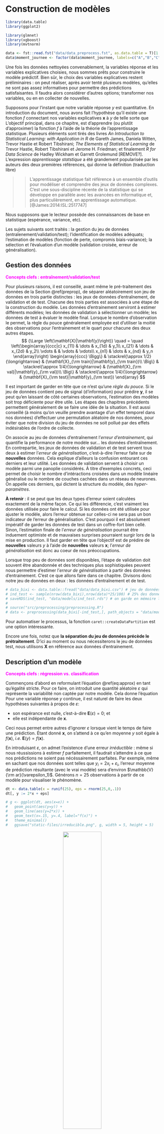 # Construction de modèles {#metho}

```r
library(data.table)
library(ggplot2)

library(glmnet)
library(xgboost)
library(mvtnorm)

data <- fst::read.fst("data/data_preprocess.fst", as.data.table = T)[1:10000,]
data$moment_journee <- factor(data$moment_journee, labels=c("A","B","C","D"))
```

Une fois les données nettoyées convenablement, la variables réponse et les variables explicatives choisies, nous sommes prêts pour construire le modèle prédictif.
Bien sûr, le choix des variables explicatives restent préliminaires : on peut réaliser, après avoir tenté plusieurs modèles, qu'elles ne sont pas assez informatives pour permettre des prédictions satisfaisantes.
Il faudra alors considérer d'autres options; transformer nos variables, ou en en collecter de nouvelles.

Supposons pour l'instant que notre variable réponse $y$ est quantitative. En introduction du document, nous avons fait l'hypothèse qu'il existe une fonction $f$ connectant nos variables explicatives $\mathbf{x}$ à $y$ de telle sorte que
\begin{equation} 
  \mathbf{y} \approx f(\mathbf{X}). (\#eq:approx)
\end{equation}
L'objectif principal, dans ce chapitre, est d'apprendre (ou plutôt d'approximer) la fonction $f$ à l'aide de la théorie de l'apprentissage statistique. Plusieurs éléments sont tirés des livres *An Introduction to Statistical Learning: with Application in R* de Gareth James, Daniela Witten, Trevor Hastie et Robert Tibshirani; *The Elements of Statistical Learning* de Trevor Hastie, Robert Tibshirani et Jerome H. Friedman; et finalement *R for Data Science* de Hadley Wickham et Garrett Grolemund [REMOVE?]. L'expression *apprentissage statstique* a été grandement popularisée par les auteurs des deux premières références, qui donne la définition (traduction libre)

>> L'apprentissage statistique fait référence à un ensemble d'outils pour modéliser et comprendre des jeux de données complexes. C'est une sous-discipline récente de la statistique qui se développe en parallèle avec les avancées en informatique et, plus particulièrement, en apprentissage automatique. [@James:2014:ISL:2517747]

Nous supposons que le lecteur possède des connaissances de base en statistique (espérance, variance, etc).

Les sujets suivants sont traités : la gestion du jeu de données (entraîenement/validation/test); l'identification de modèles adéquats; l'estimation de modèles (fonction de perte, compromis biais-variance); la sélection et l'évaluation d'un modèle (validation croisée, erreur de généralisation). 



## Gestion des données {#split}

<span style="color:fuchsia">**Concepts clefs : entraînement/validation/test**</span>

Pour plusieurs raisons, il est conseillé, avant même le pré-traitement des données de la Section \@ref(preprop), de séparer aléatoirement son jeu de données en trois partie distinctes : les jeux de données d'entraînement, de validation et de test.
Chacune des trois parties est associées à une étape de la construction du modèle. Les données d'entrainement serviront à estimer différents modèles; les données de validation à sélectionner un modèle; les données de test à évaluer le modèle final.
Lorsque le nombre d'observation le permet, la règle du pouce généralement employée est d'utiliser la moitié des observations pour l'entrainement et le quart pour chacune des deux autres étapes.
$$
  {\Large \left(\mathbf{X}|\mathbf{y}\right)}
  \quad
  =
  \quad
  \left(\begin{array}{ccc|c}
    x_{11} & \dots & x_{1d}  & y_1\\
    x_{21} & \dots & x_{2d}  & y_2\\
    \vdots &  & \vdots & \vdots\\
    x_{n1} & \dots & x_{nd}  & y_n
  \end{array}\right)
  \begin{array}{ccc}
    \Bigg\} & \stackrel{\approx 1/2}{\longrightarrow} & (\mathbf{X}_{\rm train}|\mathbf{y}_{\rm train})\\
    \Big\} & \stackrel{\approx 1/4}{\longrightarrow} & (\mathbf{X}_{\rm val}|\mathbf{y}_{\rm val})\\
    \Big\} & \stackrel{\approx 1/4}{\longrightarrow} & (\mathbf{X}_{\rm test}|\mathbf{y}_{\rm test})
  \end{array}
$$

Il est important de garder en tête que ce n'est qu'une *règle du pouce*.
Si le jeu de données contient peu de signal (d'information) pour prédire $\mathbf{y}$, il se peut qu'en laissant de côté certaines observations, l'estimation des modèles soit trop déficiente pour être utile.
Les étapes des chapitres précédents permettent généralement de se faire une idée de la situation.
Il est aussi conseillé (à moins qu'on veuille prendre avantage d'un effet temporel dans nos données) d'effectuer une permutation aléatoire de nos données, pour éviter que notre division du jeu de données ne soit pollué par des effets indésirables de l'ordre de collecte.

On associe au jeu de données d'entraînement l'*erreur d'entrainement*, qui quantifie la performance de notre modèle sur... les données d'entraînement.
En contrepartie, les jeux de données de validation et de test servent tous deux à estimer l'*erreur de généralisation*, c'est-à-dire l'erreur faite sur de **nouvelles** données.
Cela explique d'ailleurs la confusion entourant ces derniers et leur utilité.
Les données de validation servent à choisir un modèle parmi une panoplie considérés.
À titre d'exemples concrets, ceci permet de choisir le nombre d'intéractions croisées dans un modèle linéaire généralisé ou le nombre de couches cachées dans un réseau de neurones.
On appelle ces derniers, qui dictent la structure du modèle, des *hyper-paramètres*.

**À retenir** : il se peut que les deux types d'erreur soient calculées exactement de la même façon.
Ce qui les différencie, c'est vraiment les données utilisée pour faire le calcul.
Si les données ont été utilisée pour ajuster le modèle, alors l'erreur obtenue sur celles-ci ne sera pas un bon indicateur de l'erreur de généralisation.
C'est pourquoi il est absolument impératif de garder les données de test dans un coffre-fort bien cellé.
Sinon, l'estimation finale de l'*erreur de généralisation* pourrait être induement optimiste et de mauvaises surprises pourraient surgir lors de la mise en production.
Il faut garder en tête que l'objectif est de prédire de **nouvelles** valeurs $y$ à l'aide de **nouvelles** valeurs $\mathbf{x}$; l'*erreur de généralisation* est donc au coeur de nos préoccupations.

Lorsque trop peu de données sont disponibles, l'étape de validation doit souvent être abandonnée et des techniques plus sophistiquées peuvent nous permettre d'estimer l'*erreur de généralisation* à partir des données d'entrainement.
C'est ce que allons faire dans ce chapitre.
Divisons donc notre jeu de données en deux : les données d'entraînement et de test.
```r
# data_bixi <- data.table::fread("data/data_bixi.csv") # jeu de données original
# ind_test <- sample(nrow(data_bixi),nrow(data)*25/100) # 25% des données assignées au jeu test
# saveRDS(ind_test, "data/models/ind_test.rds") # on garde en mémoire la sélection
#
# source("src/preprocessing/preprocessing.R")
# data <- preprocessing(data_bixi[-ind_test,], path_objects = "data/models/", train = TRUE)
```
Pour automatiser le processus, la fonction `caret::createDataPartition` est une option intéressante.

Encore une fois, notez que **la séparation du jeu de données précède le prétraitement**.
D'ici au moment ou nous nécessiterons le jeu de données test, nous utilisons $\mathbf{X}$ en référence aux données d'entrainement.


## Description d'un modèle {#description}

<span style="color:fuchsia">**Concepts clefs : régression vs. classification**</span>

Commençons d'abord en reformulant l'équation \@ref(eq:approx) en tant qu'égalité stricte.
Pour ce faire, on introduit une quantité aléatoire $\varepsilon$ qui représente la variabilité non captée par notre modèle.
Cela donne l'équation
\begin{equation}
  y = f(\mathbf{x}) + \varepsilon.
  (\#eq:equal)
\end{equation}
Pour une variable réponse $y$ continue, il est naturel de faire les deux hypothèses suivantes à propos de $\varepsilon$:

- son espérance est nulle, c'est-à-dire $\mathbf{E}(\varepsilon) = 0$; et
- elle est indépendante de $\mathbf{x}$.

Ceci nous permet entre autres d'ignorer $\varepsilon$ lorsque vient le temps de faire une prédiction.
Étant donné $\mathbf{x}$, on s'attend à ce qu'en moyenne $y$ soit égale à $f(\mathbf{x})$, *i.e.* $\mathbf{E}(y) = f(\mathbf{x})$.

En introduisant $\varepsilon$, on admet l'existence d'une erreur *irréductible* : même si nous réussissions à estimer $f$ parfaitement, il faudrait s'attendre à ce que nos prédictions ne soient pas nécéssairement parfaites.
Par exemple, même en sachant que nos données sont telles que $y_i = 2x_i + \varepsilon_i$, l'erreur moyenne de prédiction résultante (avec le vrai modèle) sera d'environ $\mathbb{V}{\rm ar}(\varepsilon_1)$.
Générons $n=25$ observations à partir de ce modèle pour visualiser le phénomène.
```r
dt <- data.table(x = runif(25), eps = rnorm(25,0,.1))
dt[, y := 2*x + eps]

# g <- ggplot(dt, aes(x=x)) +
#   geom_point(aes(y=y)) +
#   geom_line(aes(y=2*x)) +
#   geom_text(x=.15, y=.4, label="f(x)") +
#   theme_minimal()
#   ggsave("static-files/irreducible.png", g, width = 5, height = 5)
```
<center>
![](static-files/irreducible.png){ width=50% }
</center>


Aucune de nos prédictions (qui se trouvent sur la droite) ne correspond à la vraie valeur $y$ observée.

L'intuition est qu'on admet la présence de facteurs influençant $y$ auxquels nous n'avons pas accès (qui ne sont pas mesurés) ou qui ne sont simplement pas mesurables.
L'utilisation d'un modèle $f$ qui ne permet pas de capturer l'essentiel de la relation entre $\mathbf{x}$ et $y$ peut aussi limiter notre potentiel de réduction de l'erreur.
Ce qui est en notre pouvoir (du moins, si on exclut la re-collecte de données) concerne la fonction $f$.
Il est donc important de choisir une famille de modèles appropriée pour le problème qui nous intéresse.

On divise généralement les problèmes en deux grandes catégories : la régression et la classification.
La régression sous-entend une variable réponse continue, *e.g.* la grandeur d'une individue ; la classification sous-entend une variable réponse catégorique (une classe), *e.g.* chat ou chien.
Avec nos données bixi, nous ferons une régression pour prédire la durée d'un trajet et une classification binaire pour prédire si un utilisateur terminera sa course dans le même arondissement ou non.
La régression, une régression linéaire, sera effectuée avec la librairie `glmnet`(vignette : [glmnet](https://web.stanford.edu/~hastie/glmnet/glmnet_alpha.html)), est intégrée au texte.
La classification est effectuée à l'aide de la librairie `xgboost` (vignette : [XGBoost](https://xgboost.readthedocs.io/en/release_0.72/R-package/xgboostPresentation.html)), qui permet de faire du *boosting* d'arbres de décision; elle est reléguée à la fin du chapitre.

Notez que pour classifier des observations/exemples, on modélise généralement la probabilité qu'une observation appartienne à certaine une classe, ce qui revient en quelque sorte à modéliser une variable réponse continue (une fréquence).
On assigne ensuite l'observation à la classe la plus probable.


## Choix d'un modèle {#choix}

Le choix d'une famille de modèles est intimement lié à la tâche qu'on souhaite résoudre et aux données à disposition.
En se restreignant à une certaine famille, on impose un ensemble de contraintes à la fonction $f$ de l'équation \@ref(eq:equal), ce qui limite le type de relation entre $Y$ et $\mathbf{X}$ qu'il sera possible d'apprendre ; paradoxalement, c'est aussi ce qui permet l'apprentissage.
Par exemple, la (populaire) régression linéaire sous-entend une relation linéaire entre la variable réponse et les facteur explicatifs :
\begin{equation}
  y = \beta_0 + \beta_1 x_1 + \dots + \beta_1 x_d + \varepsilon
  (\#eq:reg)
\end{equation}
Ici, les paramètres $\mathbf{\beta} = (\beta_0,\dots,\beta_d)$ déterminent comment un changement porté aux variables explicatrices influencera la prédiction.
Nous utiliserons ce modèle pour prédire la durée station à station d'un trajet en bixi.

La plupart du temps, les modèles plus contraignants sont favorisés lorsque peu d'observations sont disponibles pour prendre avantage d'une structure dans les données qui est connue (ou supposée) *à priori*.
Certains modèles comme les réseaux de neurones profonds sont reconnus pour être efficaces dans des cas ou la relation entre les variables est très complexe, mais requierent généralement une grande quantité de données.
Certains modèles plus simples, comme la régression linéaire, sont parfois choisient pour leur meilleure interprétabilité.

Pour une variable réponse catégorique (disons $K$ classes), la régression de \@ref(eq:reg) n'est pas conseillée.
On peut toutefois la modifier légèrement pour trouver un modèle de classification très répandu : la régression logistique.
Restons dans le cas binaire pour plus de clarté.
La clef consiste à considérer non pas notre réponse $Y$, mais $y^* = \mathbb{P}[Y = 1 | \mathbf{X}]$, la probabilité que $Y = 1$ conditionellement aux valeurs des variables explicatives $\mathbf{x}$.
Un problème majeur avec la régression en \@ref(eq:reg) est son incapacité à contraindre la réponse entre 0 et 1, l'espace naturel pour une probabilité.
Pour intégrer cette contrainte au modèle, on considère les *log-cotes* (*log-odds*) avec la fonction *logit* (*logistic unit*), ce qui donne
$$
  \mathrm{ln}\left( \frac{y^*}{1-y^*} \right) = \beta_0 + \beta_1 x_1 + \dots + \beta_d x_d + \varepsilon.
$$
Ce modèle est généralisable pour un problème de classification multi-classes.

Même lorsqu'on se limite à une famille de modèle, il reste à déterminer quelles variables nous seront incluses.
Une option simple est de les inclure toutes.
On verra plus tard que ce n'est pas toujours souhaitable, en particulier si certaines d'entre elles ne sont pas pertinentes.
De plus, on peut vouloir considérer des intéractions entre les variables, c'est-à-dire artificiellement ajouter des termes du style $\beta_{*} x_{i} x_{j}$, ce qui fait exploser le nombre de modèles possibles.
Laissons ces considérations de côté pour le moment et concentrons sur l'estimation d'un modèle pour lequel les variables sont choisies et figées.
Nous reviendrons à cette question dans la sous-section \@ref(regularisation)

## Estimation d'un modèle {#estimation}

<span style="color:fuchsia">**Concept clef : fonction de perte**</span>

Estimer un modèle consiste à déterminer la valeur optimale de ses paramètres. 
Ils sont choisis de telle sorte que le modèle soit le plus précis possible dans ses prédictions (sur les données d'entraînement).
On cherche donc à minimiser l'erreur d'entraîenement, qu'on quantifie à l'aide d'une fonction de perte $L(y,\hat{y}) = L(y,f(x))$ qui détermine la pénalité associée à une mauvaise prédiction.
Dans certains cas comme la détection de fraude, où une transaction identifiée comme frauduleuse sera vérifiée par un agent, on peut vouloir minimiser le nombre de faux négatifs (les transactions frauduleuses qui nous glissent entre les doigts), quitte à introduire plus de faux positifs (des transactions identifiées frauduleuses qui ne le sont pas réellement).
En d'autres termes, le choix de $L$ doit s'aligner avec nos attentes par rapport au modèle.

La fonction de perte la plus populaire est sans contredit l'erreur quadratique, $L(y,\hat{y}) = (\hat{y} - y)^2$.
Puisque nous avons à notre disposition plusieurs observations (supposées indépendantes), il s'agit de minimiser la somme des erreurs.
Par exemple, combinée à la régression linéaire, l'erreur quadratique donne
$$
  \boldsymbol{L}(\boldsymbol{y},\boldsymbol{\hat{y}}) = \sum_{i=1}^n (y_i - \hat{y}_i)^2 = \sum_{i=1}^n \Big(y_i - (\beta_0 + \beta_1 x_{i1} + \dots + \beta_1 x_{id})\Big)^2.
$$
En notation matricielle, pour $\mathbf{y} \in \mathbb{R}^n$ et $\mathbf{X} \in \mathbb{R}^{n \times d}$, cela donne (en supposant ici $\beta_0 = 0$)
$$
  \boldsymbol{\hat\beta} = \mathrm{argmin}_{\mathbf{\beta}} \ (\mathbf{y} - \mathbf{X}^\top \boldsymbol{\beta})^{\top}(\mathbf{y} - \mathbf{X}^\top \boldsymbol{\beta}) = (\mathbf{X} \mathbf{X}^\top)^{-1} \mathbf{X} \mathbf{y},
$$
le fameux estimateur des moindres carrées.

Plusieurs librairies R permettent l'ajustement de modèles linéaires généralisés.
La méthode du maximum de vraisemblance, qui coincide avec la méthodes des moindres carrées pour la régression linéaire, est souvent utilisée pour l'estimation des paramètres (voir *e.g.* [@Friedman:2001:ESL] pour plus de détails).
Nous utilisons ici `glmnet` pour modéliser la durée d'un trajet. 
Tout d'abord, définissons une formule.
```r
cols <- grep("start_q", colnames(data))
colnames(data)[cols] <- paste0("start_quartier_",1:length(cols))

rhs <- paste0(colnames(data)[-c(1,2)], collapse=" + ")
f <- as.formula(paste("target_duree", rhs, sep=" ~ "))
f
```

Contentons-nous pour l'instant d'un modèle sans intéractions (voir sous-section \@ref(regularisation)).
La fonction `model.matrix` permet de créer la matrice $\mathbf{X}$ qu'on doit fournir à la fonction `glmnet`.
```r
glm00 <- glmnet::glmnet(x = model.matrix(f, data), y = as.matrix(data$target_duree,ncol=1), family = "gaussian", lambda=0) # On reviendra sur alpha et lambda...
```
L'option `family` sert à choisir une distribution pour l'erreur irréductible $\varepsilon$.
Le distribution normale est de loin la plus populaire à ce titre.

Pour une petite idée de la fidélité des prédictions
```r
data[,glm00_pred := predict(object = glm00, newx = model.matrix(f, data))]
ggplot(data) +
  geom_density(aes(x=target_duree), fill="green") +
  geom_density(aes(x=glm00_pred), fill="blue", alpha = .5) + theme_minimal()
```
Évidemment, plus de variables explicatives sont nécessaires pour prédire les valeurs extrêmes.
Le modèle fait tout de même des prédictions personnalisées.
```r
glm00$beta
```

### Un mot sur la régularisation {#regularisation}

<span style="color:fuchsia">**Concepts clefs : pénalités ridge et lasso, sur-apprentissage **</span>

Utilisons maintenant des intéractions entre le moment de la journée et les quartiers de départ (que nous avons encodés dans `cols`).
Pour ce faire, il suffit de coller les nombre des variables qu'on veut faire intéragir avec les deux-points `:` et de les insérer dans notre formule.
```r
rhs <- paste0(rhs, " + ",
              paste0("moment_journee:", colnames(data)[cols], collapse=" + "))
f <- as.formula(paste("target_duree", rhs, sep=" ~ "))
f
```
Lorsque beaucoup de variables explicatives (ou des fonctions de celles-ci) sont considérées simultanément, il est possible qu'un sous-ensemble d'entre elles ne soit pas pertinent pour la tâche à effectuer.
Plus généralement, lorsqu'un modèle est sur-paramétrisé par rapport à la quantité d'observations disponible, les techniques classiques d'estimation doivent être revues pour éviter le sur-apprentissage (*overfit*).
Le danger est que le modèle apprenne (en quelque sorte par coeur) le jeu de données d'entraînement, ce qui diminue son pouvoir de généralisation.

Les techniques de régularisation permettent de mitiger ces effets négatifs en modulant l'importance de certaines variables pour la prédiction. 
Nous l'expliquons ici dans le contexte de la régression linéaire, mais l'idée est valide ou généralisable pour plusieurs modèles.
L'approche consiste à ajouter une pénalité (appliquée aux paramètres $\boldsymbol{\beta}$) à la fonction de perte $L$, c'est-à-dire
$$
  \sum_{i=1}^n L(y_i,f(\mathbf{x}_i | \boldsymbol\beta )) + \lambda P(\beta), \qquad \lambda \in \mathbb{R}.
$$
Le coefficient $\lambda$ est un *hyper-paramètre* controlant le degré de régularisation que nous souhaitons appliquer.
La plupart du temps (par choix), la fonction $P$ pénalise davantage les vecteurs $\boldsymbol{\beta}$ avec de grandes valeurs.
Encore une fois, la norme euclidienne (carrée) qu'on utilise pour la fonction de perte est très populaire. 
$$
  P(\boldsymbol{\hat\beta}) = ||\boldsymbol{\hat\beta}||_2^2 = \sum_{j=1}^p \hat\beta_j^2.
$$
Sa combinaison avec la régression porte le nom de régression *ridge*. 
On l'utilise pour atténuer l'impact du bruit (la variance introduite par les variables non-pertinentes).
Intuitiviment, si certains coeficients $\beta_j$ sont artificiellement gonflés, alors on devrait obtenir une meilleure erreur de généralization lorsque ces derniers sont réduits.
La librairie `glmnet` permet la régression ridge avec le paramètre `lambda` avec *e.g.*
```
glmnet::glmnet(x = model.matrix(f, data), y = as.matrix(data$target_duree,ncol=1), family = "gaussian", lambda=1)
```
Pour des raisons computationelles (et de convergence), il n'est toutefois pas conseillé de fournir une valeur unique pour `lambda` à la fonction `glmnet`, mais plutôt un ensemble de valeurs pour chacunes desquelles l'algorithme ajustera un modèle.

Une deuxième pénalité très populaire est la somme des valeurs absolues des paramètres (la méthode *lasso*) :
$$
  P(\boldsymbol{\hat\beta}) = \sum_{j=1}^p |\hat\beta_j|.
$$
Son grand avantage est qu'elle force, pour une intensité $\lambda$ assez forte, certains paramètres à zéro exactement (et non pas seulement à être petits).
Dans ce cas, il est ensuite plus facile d'identifier les variables explicatives significatives et d'interpréter le modèle.
La fonction `glmnet` applique cette pénalité par défault avec `alpha = 1`.
En fait, `alpha` permet de pondérer les pénalités *ridge* et *lasso*, et donc d'utiliser les deux à la fois (la technique *elastic net*).
Notez que `lambda` est encore utilisé avec le *lasso*.

D'une certaine façon, la méthode *lasso* généralise donc une autre méthode bien connue pour déterminer les variables à intégrer au modèle : la régression *step-wise* (*forward/backward selection*).
Par exemple, avec la *forward selection*, on intègre une à une les variables en commençant par les plus significatives (selon un test statistique choisi).
La *backward selection* est définie similairement, mais en partant du modèle complet et en éliminant des variables non-significatives.
Finalement, ces dernières peuvent être combinées en une méthode qui, à chaque étape, peut entrer et/ou sortir des variables du modèle.
Comme le nombre de variables incluses dans le modèle n'est pas directement un paramètre du modèle lui-même, on peut le considérer comme un hyper-paramètre, équivalent au $\lambda$ du *lasso*.


### Les hyper-paramètres et le compromis biais-variance

<span style="color:fuchsia">**Concepts clefs : hyper-paramètre, compromis biais-variance (lolk)**</span>

Pour comprendre pourquoi l'inclusion de toutes les variables n'est pas toujours avantageuse, ou plus généralement la pertinence de la régularisation, il faut s'attarder au concept de *compromis biais-variance*.
Dans le cas de la régression linéaire, la fonction $f(\cdot| \boldsymbol{\hat\beta})$ estimée dépend des données par l'entremise de $\boldsymbol{\hat\beta}$, c'est donc dire qu'avec un autre jeu de données (provenant de la même distribution) on obtiendrait un modèle différent.
La variance inhérente au processus d'estimation est une composante importante de l'*erreur de généralisation*.
L'erreur de généralisation au point $\mathbf{x}_0$ est donnée par
\begin{equation}
  \mathbb{E}[(Y - \hat{f}(\mathbf{x}_0))^2 | \mathbf{x}_0] = \mathbb{V}{\rm ar}(\hat{f}(\mathbf{x}_0)) + {\rm Biais}
[\hat{f}(\mathbf{x}_0)]^2 + \mathbb{V}{\rm ar}(\varepsilon).
\end{equation}
Le dernier terme est l'erreur irréductible, sur laquelle (par définition) on n'a pas de contrôle.
Les deux premiers termes sont le biais (au carré) et la variance de l'estimateur $\hat{f}$ de $f$ (*e.g.* l'estimateur $f(\cdot | \hat\beta)$ de $f(\cdot | \beta)$).
L'introduction d'une pénalité augmente le biais : certains paramètres se voient réduits injustement.
Par contre, l'effet sur la variance va dans l'autre sens : les modèles plus pénalisés auront tendance à moins changer lorsqu'entraînés sur de nouvelles données.

Pour illustrer l'idée, considérons des données qui proviennet d'un mélange de deux populations normales avec des moyennes différentes.
```r
train_dummy <- data.table(y = sample(0:1, 50, replace = T))
train_dummy[, x1 := rnorm(n=50, mean=y, sd=1/2)]
train_dummy[, x2 := x1 + rnorm(n=50, mean=y, sd=1/4)]
g <- ggplot(train_dummy, aes(x=x1, y=x2, col=factor(y))) + geom_point(size=2) +
  theme_minimal() + labs(col = "classe")
g
```
On peut utiliser ces données pour prédire la classe associée à un nouveau point $x_0$ en fonction des (disons) 3 points $x_j$ dans `data_dummy` les plus près de $x_0$.
```r
test_dummy <- data.table(y = sample(0:1, 100, replace = T))
test_dummy[, x1 := rnorm(n=100, mean=y, sd=1/2)]
test_dummy[, x2 := x1 + rnorm(n=100, mean=y, sd=1/4)]

new_y_pred <- class::knn(train = matrix(c(train_dummy$x1,train_dummy$x2),ncol=2),
                         test = matrix(c(test_dummy$x1,test_dummy$x2),ncol=2),
                         cl = train_dummy$y, # vraie classes du data d'ent.
                         k = 3) # nombre de voisins utilisé

test_dummy[, pred := new_y_pred]
test_dummy[, succes := new_y_pred == y]

g + geom_point(data = test_dummy, aes(x=x1, y=x2, colour=factor(y), shape = factor(succes, labels = c("non","oui"))), size=2) +
  scale_shape_manual(values=c(4,0)) + 
  theme_minimal() + labs(col = "classe", shape = "bonne prédiction")
```
Dans ce cas, `k` est l'hyper-paramètre.
Comme plusieurs hyper-paramètres, il sert à lisser nos prédictions.
Plus $k$ est grand, plus on aggrège d'information pour faire notre prédiction.
Par exemple lorsque $k = n$, le nombre d'observations dans le jeu d'entraînement, on obtient toujours la même prédiction (la classe avec le plus de représentants, très embettant quand les classes sont de mêmes tailles).
Approximons l'erreur de généralisation pour chaque valeur de $k$ au point $x_0 = .75$.
Notons que $\mathbb{E}[Y|X_1 = .5, X_2 = 1]$ est donné par
```r
x0 <- c(.75,.75)
Sig <- matrix(1/2^2,2,2) # la matrice de variance-covariance pour la classe 1
Sig[2,2] <- Sig[2,2] + 1/4^2 # la variance de x2
Ex0 <- dmvnorm(x0, mean = c(1,1), sigma = Sig)/(dmvnorm(x0, mean = c(0,0), sigma = Sig) + dmvnorm(x0, mean = c(1,1), sigma = Sig)) # la prob conditionnelle que x0 = 1
```
En générant des données d'entraînement, on peut estimer l'erreur au carré, la variance, et donc l'erreur de généralisation.
Voici ce que ça donne en fonction de $k$ (2000 répétitions pour chaque valeur de $k$).
```r
# createMseFig()

```
<center>
![](static-files/dummy-mse.png){ width=50% }
</center>

<span style="color:red">**Particularité des hyper-paramètres :**</span> Les hyper-paramètres comme $\alpha$, $\lambda$ et $k$ ne peuvent être estimés de façon traditionnelle.
On estime un modèle pour chaque valeur de `alpha` et `lambda` préalablement choisies : ce qu'on appelle souvent un *grid search*.
On peut utiliser la fonction `expand.grid` pour créer la grille
```
hp_grid <- expand.grid(alpha = seq(0,1,.01), lambda = seq(0,10,.1))
```
Pour la fonction `glmnet::glmnet`, on peut laisser l'argument `lambda` vide et spécifier `nlambda`, le nombre de valeurs à essayer (la fonction s'occupe du reste).
Par défaut `lambda = NULL` et `nlambda = 100`.
On a donc qu'à s'occuper de `alpha`
```r
glm_list <- lapply(seq(0,1,.25), function(alpha){
  glmnet::glmnet(x = model.matrix(f, data), y = as.matrix(data$target_duree,ncol=1), family = "gaussian", alpha = alpha)
})
```
Lorsque `alpha` est positif, les modèles associés aux plus fortes valeur de `lambda` feront usage de moins de variables pour expliquer la réponse; à l'opposé, `lambda = 0` produira un modèle les incluant toutes.
En particulier, le modèle *lasso* (`alpha = 1`) avec la plus forte intensité `lambda` utilisera seulement $\beta_0$.

Comme chaque combinaison d'hyper-paramètres produit un modèle, c'est à l'étape de sélection de modèle que leurs valeurs seront déterminées.
En fait, surtout lorsque les hyper-paramètres en question concernent la sélection de variables, la recherche en grille est souvent intégrée à l'étape de sélection de modèle.


## Sélection d'un modèle et son évaluation {#sélection}

<span style="color:fuchsia">**Concepts clefs : erreur de généralisation, validation croisée, matrice de confusion**</span>

Une fois que l'on possède plusieurs candidats intéressants, il reste à choisir le modèle final parmi ceux-ci.
Pour rester fidèle à l'objectif ultime, on choisit le modèle avec la plus faible erreur de généralisation.
Voici quelques méthodes qui permettent de trouver ce modèle.

### Validation directe

Si un jeu de données de validation est disponible, c'est maintenant qu'on l'utilise pour calculer l'*erreur de généralization*.
À moins qu'une autre fonction de perte ne se présente comme naturelle pour le problème en question, on calcule l'erreur de généralisation de la même façon que l'erreur sur le jeu d'entraînement, c'est-à-dire avec la fonction $\boldsymbol{L}$.
La fonction `predict` est l'outil principal en R pour effectuer cette tâche : on doit simplement lui fournir les données de validation, *e.g.* `predict(modele, newx = donnees_validation)`.
Encore une fois, la différence majeure avec l'erreur de prédiction en entraînement vient du fait que les observations $(\mathbf{x},\mathbf{y})$ maintenant utilisées ne l'ont pas été durant l'estimation du modèle; l'information qu'elles contiennent n'est donc pas déjà "aggrégée" dans le modèle.


### Critères classiques

Lorsqu'aucune donnée de validation n'est disponible, une alternative simple est d'utiliser des critères comme l'AIC (*Akaike Information Criterion*), le BIC (*Bayesian Information Criterion*), ou le $C_p$ de Mallows. 
Chacune de ses méthodes à ses particularités, mais elles s'opèrent similairement.
Penchons nous brièvement sur l'AIC par exemple.
Pour la régression linéaire,
$$
   AIC(f) = 2 k - 2 \boldsymbol{L}(\boldsymbol{y},f(\boldsymbol{\boldsymbol{x}}))
$$
où $k$ est le nombre de paramètres inclut la régression $f$ de \@ref(eq:reg) et $\boldsymbol{L}$ est la perte quadratique.
Notez que ceci est valide justement parce que la perte quadratique, dans ce cas particulier, coincide avec la log-vraisemblance du modèle et que $\boldsymbol{\hat\beta}$ est le vecteur qui minimise la perte.
L'utilisation de plus de paramètres permet un meilleur ajustement aux données d'entraînement (une valeur plus faible de $\boldsymbol{L}$), mais cette amélioration, pour être acceptée, doit compenser l'augmentation qu'induit le terme $2k$.
On fait donc un compromis entre précision et complexité, entre biais et variance.

Ces méthodes, quoique très simples, reposent en général sur certaines hypothèses qui peuvent rendre leur utilisation douteuse.
Pour notre application, nous utilisons la validation croisée.


### Validation croisée

La validation croisée permet d'estimer l'erreur de généralisation à même le jeu de données d'entraînement.
Pour ce faire, on se crée artificiellement des pairs $(\mathbf{X}_{\rm train},\mathbf{X}_{\rm val})$ est divisant le jeu d'entraîenement $\mathbf{X}$ en (disons) $K = 10$ partie de même taille.
De là le nom anglophone *$K$-fold cross-validation*.
$$
  {\Large \left(\mathbf{X}|\mathbf{y}\right)}
  \quad
  =
  \quad
  \left(\begin{array}{ccc|c}
    x_{11} & \dots & x_{1d}  & y_1\\
    x_{21} & \dots & x_{2d}  & y_2\\
    \vdots &  & \vdots & \vdots\\
    x_{n1} & \dots & x_{nd}  & y_n
  \end{array}\right)
  \begin{array}{ccc}
    \Big\} & \stackrel{\approx 1/10}{\longrightarrow} & (\mathbf{X}^1|\mathbf{y}^{10})\\
    \vdots &   & \vdots\\
    \Big\} & \stackrel{\approx 1/10}{\longrightarrow} & (\mathbf{X}^{10}|\mathbf{y}^{10})
  \end{array}
$$
Pour chaque valeur de $k \in \{1,\dots,10\}$, l'idée est d'entraîner nos modèles sur les données $(\mathbf{X}^{-k}|\mathbf{y}^{-k})$, c'est-à-dire toutes les données sauf $(\mathbf{X}^{k}|\mathbf{y}^{k})$.
Le but est de prédire, avec ces modèles, les réponses $\mathbf{y}_{\rm train}^{k}$ laissées de côté pour l'entraînement à partir des variables explicatrices $\mathbf{X}^{k}$.

Comme précédemment, utilisons $f(\mathbf{x})$ pour référer au modèle théorique et $f^{(-k)}(\mathbf{x})$ pour les modèles estimés sur $(\mathbf{X}^{-k}|\mathbf{y}^{-k})$.
L'erreur de généralisation (calculée sur $n(1-K^{-1})$ observations!) de $f(\mathbf{x})$ est estimée par
\begin{equation}
  \frac{1}{K} \sum_{k=1}^K \mathbf{L}(f^{(-k)}(\mathbf{x}_i^k), \mathbf{y}^k).
\end{equation}

L'élément essentiel de la procédure est qu'en aucun cas les observations "à prédire" ne doivent être utilisées pour l'estimation.
C'est là que l'erreur la plus commune est commise.
Les méthodes comme *lasso* et les régressions *step-wise*, en combinant la sélection de variables avec l'estimation, utilisent le jeu de données d'entraînement.
**L'étape de sélection doit donc faire partie de la routine de validation croisée.**
Ce n'est donc pas les modèles aux-mêmes que nous évaluons, mais les méthodes d'estimation.
Pour notre exemple principal avec la libraire `glmnet`, cela signifie q'on doit donc appliquer la fonction `glmnet::glmnet` à chaque jeu d'entraînement $(\mathbf{X}^{-k}|\mathbf{y}^{-k})$.
**Subtilité :** Il est difficile de choisir les valeurs de `lambda` à priori -- et laisser la fonction les choisir produira des `lambda` hétérogènes de *fold* en *fold*.
Heureusement pour nous, une fonction existe pour nous éviter ce problème, `cv.glmnet`.
Il ne nous reste qu'à s'occuper de `alpha`.
Commençons avec `alpha = 0`
```r
fold <- sample(1:10, size = nrow(data), replace=T) # On assigne chaque obs. à un fold.

# Pour un alpha donné, on sélectionne le lambda optimal
glm0_cv <- cv.glmnet(x = model.matrix(f, data),
          y = matrix(data$target_duree, ncol=1),
          foldid = fold,
          alpha = 0)
plot(glm0_cv)
```
Des intervalles de confiances sont fournies, ce qui permet non seulement d'identifier la valeur de lambda qui minimise l'erreur, mais aussi la plus grande valeur pour laquelle l'erreur se trouve à moins d'un écart-type du minimum.
Ces valeurs sont indiquées par les traits verticaux et s'obtiennent avec
```r
log(glm0_cv$lambda.min)
log(glm0_cv$lambda.1se)
```

Il est important d'utiliser les même *folds* pour pouvoir comparer les performances pour différentes valeurs de `alpha`.
```r
alpha <- seq(0,1,.05)
glm_al <- lapply(alpha, function(al){
  cv.glmnet(x = model.matrix(f, data),
          y = matrix(data$target_duree, ncol=1),
          foldid = fold,
          alpha = al)
})

res_cv <- sapply(glm_al, function(glm_path){
  c(glm_path$lambda.min,
    glm_path$cvm[which(glm_path$lambda == glm_path$lambda.min)])
})

ggplot(data.table(alpha = alpha, lamda_min = res_cv[1,], cv_error = res_cv[2,]), aes(x = alpha, y = cv_error)) + geom_line()
```
Comme on peut voir, les modèles sont assez similaires, excluant le régression ridge pure.
Choisissons le minimum.
```r
glm_final <- glm_al[[which.min(res_cv[2,])]]
coef(glm_final, s = "lambda.min")
```

```r
# Pour utilisation,
my_sample  <- sample(nrow(data),15)
cbind(
  predict(glm_final, newx = model.matrix(f, data[my_sample,]), s = "lambda.min"),
  true = data[my_sample,target_duree]
)
```


### Évaluation finale

DONNEES TEST ET MATRICE DE CONFUSION


## Exemples additionels (bullshiat fo now)



```r
# CANSWELL CA ET FAIS LE AVEC xgBoost juste sur la profondeur des trees

# K <- 10
# folds <- caret::createFolds(data$target_duree, k = K)
# 
# hp_grid <- expand.grid(alpha = seq(0,1,.25)) # lambda est pris en charge par la fonction
# 
# sapply(1:K, function(k){
#   
#   erreur_gen <- lapply(hp_grid, function(al){
# 
#     # on enleve le jeu k pour entrainer
#     glm_al <- glmnet::glmnet(x = model.matrix(f, data[-folds[[k]],]),
#                    y = as.matrix(data[-folds[[k]],]$target_duree,ncol=1), 
#                    family = "gaussian",
#                    alpha = al)
#     # on calcule notre erreur de prediction sur le jeu k (pour les valeurs de lambda choisies)
#     erreur_pred <- colMeans( (predict(glm_al, model.matrix(f, data[folds[[k]],])) - data[folds[[k]],]$target_duree)^2 )
#     
#     cbind(erreur_pred, glm_al$lambda)
#   })
#   
# })


```




**Exemples**

À des fins explicatives, nous focaliserons ici sur la méthode des $K$ plus proche voisins ($K$-ppv, notre traduction de $K$-nn, *K nearest neighbors*).
Elle peut servir par exemple pour prédire le type $y^*$ (membre vs non-memmbre) du prochain utilisateur BIXI, étant données l'heure $x^*$ de sa location.
Une façon naturelle de procéder consiste à trouver les $K$ usagers de notre jeux de données ayant utilisé le service aux heures les plus similaires et d'assigner à $y^*$ la catégorie la plus fréquente parmis les $K$ usagers retenus $y_{i_1},\dots,y_{i_K}$.
Dans cet exemple, la fonction $f$ implicite est
$$
  f(x^*) = \mathrm{mode}(x_{i_1},\dots,x_{i_K}), \qquad (x_{i_1},\dots,x_{i_K}) = \mathrm{argmin}_{(j_1,\dots,j_K)} \sum_{k=1}^K |x_{j_k} - x^*|.
$$
Malgré sa forme fonctionnelle quelque peu épeurante, la méthode est terriblement simple.
L'expression de droite consiste à trouver les $K$ usagers les plus similaires : on minimise la différence entre l'heure qui nous intéresse $x^*$ et celles des usagers choisis.
L'expression de gauche calcule la classe la plus fréquente.

Cette méthode peut aussi être utilisée pour prédire des variables continues comme celle qui nous intéresse, la proportion de membres parmi les usagers selon l'heure et l'arondissement. En nous restreignant encore à l'heure d'utilisation seulement, cela correspondrait à
$$
  f(x^*) = \frac{1}{K} \sum_{k=1}^K x_{i_k}, \qquad (x_{i_1},\dots,x_{i_K}) = \mathrm{argmin}_{(j_1,\dots,j_K)} \sum_{k=1}^K |x_{j_k} - x^*|.
$$


Un exemple pour chacune des trois méthodes.

  - régression linéaire (mention : bien comprendre les modèles linéaires est essentiel pour comprendre les modèles non-linéaire)
  - modèles lineaires généralisé (reg. logistique)
  - modèles additifs
  - arbres de décisions (boosted trees)
  - SVM (note : plus populaire en info)

**NOTE :** a-t-il été mention de...

- $g(Y) = f(X) + \epsilon$ -- modèle additif versus modèle multiplicatif?

